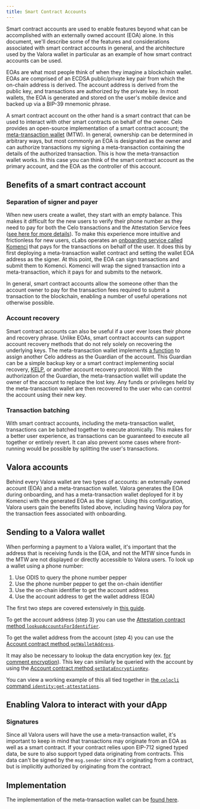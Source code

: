 ```yaml
---
title: Smart Contract Accounts
---
```


Smart contract accounts are used to enable features beyond what can be accomplished with an externally owned account (EOA) alone.
In this document, we'll describe some of the features and considerations associated with smart contract accounts in general, and the architecture used by the Valora wallet in particular as an example of how smart contract accounts can be used.

EOAs are what most people think of when they imagine a blockchain wallet.
EOAs are comprised of an ECDSA public/private key pair from which the on-chain address is derived.
The account address is derived from the public key, and transactions are authorized by the private key.
In most wallets, the EOA is generated and stored on the user's mobile device and backed up via a BIP-39 mnemonic phrase.

A smart contract account on the other hand is a smart contract that can be used to interact with other smart contracts on behalf of the owner.
Celo provides an open-source implementation of a smart contract account; the [meta-transaction wallet](https://github.com/celo-org/celo-monorepo/blob/master/packages/protocol/contracts/common/MetaTransactionWallet.sol) (MTW).
In general, ownership can be determined in arbitrary ways, but most commonly an EOA is designated as the owner and can authorize transactions my signing a meta-transaction containing the details of the authorized transaction.
This is how the meta-transaction wallet works.
In this case you can think of the smart contract account as the primary account, and the EOA as the controller of this account.

## Benefits of a smart contract account

### Separation of signer and payer

When new users create a wallet, they start with an empty balance.
This makes it difficult for the new users to verify their phone number as they need to pay for both the Celo transactions and the Attestation Service fees ([see here for more details](/legacy/protocol/identity/)).
To make this experience more intuitive and frictionless for new users, cLabs operates an [onboarding service called Komenci](https://github.com/celo-org/komenci/) that pays for the transactions on behalf of the user.
It does this by first deploying a meta-transaction wallet contract and setting the wallet EOA address as the signer.
At this point, the EOA can sign transactions and submit them to Komenci.
Komenci will wrap the signed transaction into a meta-transaction, which it pays for and submits to the network.

In general, smart contract accounts allow the someone other than the account owner to pay for the transaction fees required to submit a transaction to the blockchain, enabling a number of useful operations not otherwise possible.

### Account recovery

Smart contract accounts can also be useful if a user ever loses their phone and recovery phrase.
Unlike EOAs, smart contract accounts can support account recovery methods that do not rely solely on recovering the underlying keys.
The meta-transaction wallet implements [a function](https://github.com/celo-org/celo-monorepo/blob/master/packages/protocol/contracts/common/MetaTransactionWallet.sol#L101-L108) to assign another Celo address as the Guardian of the account.
This Guardian can be a simple backup key or a smart contract implementing social recovery, [KELP](https://eprint.iacr.org/2021/289), or another account recovery protocol.
With the authorization of the Guardian, the meta-transaction wallet will update the owner of the account to replace the lost key.
Any funds or privileges held by the meta-transaction wallet are then recovered to the user who can control the account using their new key.

### Transaction batching

With smart contract accounts, including the meta-transaction wallet, transactions can be batched together to execute atomically.
This makes for a better user experience, as transactions can be guaranteed to execute all together or entirely revert.
It can also prevent some cases where front-running would be possible by splitting the user's transactions.

## Valora accounts

Behind every Valora wallet are two types of accounts: an externally owned account (EOA) and a meta-transaction wallet.
Valora generates the EOA during onboarding, and has a meta-transaction wallet deployed for it by Komenci with the generated EOA as the signer.
Using this configuration, Valora users gain the benefits listed above, including having Valora pay for the transaction fees associated with onboarding.

## Sending to a Valora wallet

When performing a payment to a Valora wallet, it's important that the address that is receiving funds is the EOA, and not the MTW since funds in the MTW are not displayed or directly accessible to Valora users.
To look up a wallet using a phone number:

1. Use ODIS to query the phone number pepper
2. Use the phone number pepper to get the on-chain identifier
3. Use the on-chain identifier to get the account address
4. Use the account address to get the wallet address (EOA)

The first two steps are covered extensively in [this guide](/developer/contractkit/odis).

To get the account address (step 3) you can use the [Attestation contract method `lookupAccountsForIdentifier`](https://github.com/celo-org/celo-monorepo/blob/e6fdaf798a662ffe2c12f9a74b28e0fa1c1f8101/packages/sdk/contractkit/src/wrappers/Attestations.ts#L472).

To get the wallet address from the account (step 4) you can use the [Account contract method `getWalletAddress`](https://github.com/celo-org/celo-monorepo/blob/e6fdaf798a662ffe2c12f9a74b28e0fa1c1f8101/packages/sdk/contractkit/src/wrappers/Accounts.ts#L318).

It may also be necessary to lookup the data encryption key (ex. [for comment encryption](/what-is-celo/about-celo-l1/protocol/transaction/tx-comment-encryption)). This key can similarly be queried with the account by using the [Account contract method `getDataEncryptionKey`](https://github.com/celo-org/celo-monorepo/blob/e6fdaf798a662ffe2c12f9a74b28e0fa1c1f8101/packages/sdk/contractkit/src/wrappers/Accounts.ts#L310).

You can view a working example of this all tied together in [the `celocli` command `identity:get-attestations`](https://github.com/celo-org/celo-monorepo/blob/master/packages/cli/src/commands/identity/get-attestations.ts).

## Enabling Valora to interact with your dApp

### Signatures

Since all Valora users will have the use a meta-transaction wallet, it's important to keep in mind that transactions may originate from an EOA as well as a smart contract.
If your contract relies upon EIP-712 signed typed data, be sure to also support typed data originating from contracts.
This data can't be signed by the `msg.sender` since it's originating from a contract, but is implicitly authorized by originating from the contract.

## Implementation

The implementation of the meta-transaction wallet can be [found here](https://github.com/celo-org/celo-monorepo/blob/master/packages/protocol/contracts/common/MetaTransactionWallet.sol).
